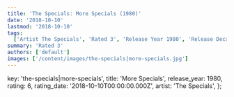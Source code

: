 ```yaml
---
title: 'The Specials: More Specials (1980)'
date: '2018-10-10'
lastmod: '2018-10-10'
tags:
  ['Artist The Specials', 'Rated 3', 'Release Year 1980', 'Release Decade 1980']
summary: 'Rated 3'
authors: ['default']
images: ['/content/images/the-specials|more-specials.jpg']
---
```


  key: 'the-specials|more-specials',
  title: 'More Specials',
  release_year: 1980,
  rating: 6,
  rating_date: '2018-10-10T00:00:00.000Z',
  artist: 'The Specials',
};

<MusicRating data={data} />
